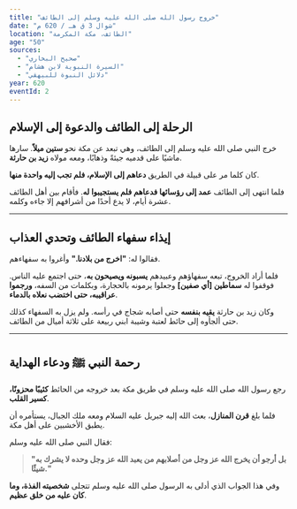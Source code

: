 ```yaml
---
title: "خروج رسول الله صلى الله عليه وسلم إلى الطائف"
date: "شوال 3 ق هـ / 620 م"
location: "الطائف، مكة المكرمة"
age: "50"
sources:
  - "صحيح البخاري"
  - "السيرة النبوية لابن هشام"
  - "دلائل النبوة للبيهقي"
year: 620
eventId: 2
---
```


## الرحلة إلى الطائف والدعوة إلى الإسلام

خرج النبي صلى الله عليه وسلم إلى الطائف، وهي تبعد عن مكة نحو **ستين ميلاً**. سارها ماشيًا على قدميه جيئةً وذهابًا، ومعه مولاه **زيد بن حارثة**.

كان كلما مر على قبيلة في الطريق **دعاهم إلى الإسلام، فلم تجب إليه واحدة منها**.

فلما انتهى إلى الطائف **عمد إلى رؤسائها فدعاهم فلم يستجيبوا له**. فأقام بين أهل الطائف عشرة أيام، لا يدع أحدًا من أشرافهم إلا جاءه وكلمه.

---

## إيذاء سفهاء الطائف وتحدي العذاب

فقالوا له: **"اخرج من بلادنا."** وأغروا به سفهاءهم.

فلما أراد الخروج، تبعه سفهاؤهم وعبيدهم **يسبونه ويصيحون به**، حتى اجتمع عليه الناس. فوقفوا له **سماطين [أي صفين]** وجعلوا يرمونه بالحجارة، وبكلمات من السفه، **ورجموا عراقيبه، حتى اختضب نعلاه بالدماء**.

وكان زيد بن حارثة **يقيه بنفسه** حتى أصابه شجاج في رأسه. ولم يزل به السفهاء كذلك حتى ألجأوه إلى حائط لعتبة وشيبة ابني ربيعة على ثلاثة أميال من الطائف.

---

## رحمة النبي ﷺ ودعاء الهداية

رجع رسول الله صلى الله عليه وسلم في طريق مكة بعد خروجه من الحائط **كئيبًا محزونًا، كسير القلب**.

فلما بلغ **قرن المنازل**، بعث الله إليه جبريل عليه السلام ومعه ملك الجبال، يستأمره أن يطبق الأخشبين على أهل مكة.

فقال النبي صلى الله عليه وسلم:
> **"بل أرجو أن يخرج الله عز وجل من أصلابهم من يعبد الله عز وجل وحده لا يشرك به شيئًا."**

وفي هذا الجواب الذي أدلى به الرسول صلى الله عليه وسلم تتجلى **شخصيته الفذة، وما كان عليه من خلق عظيم**.